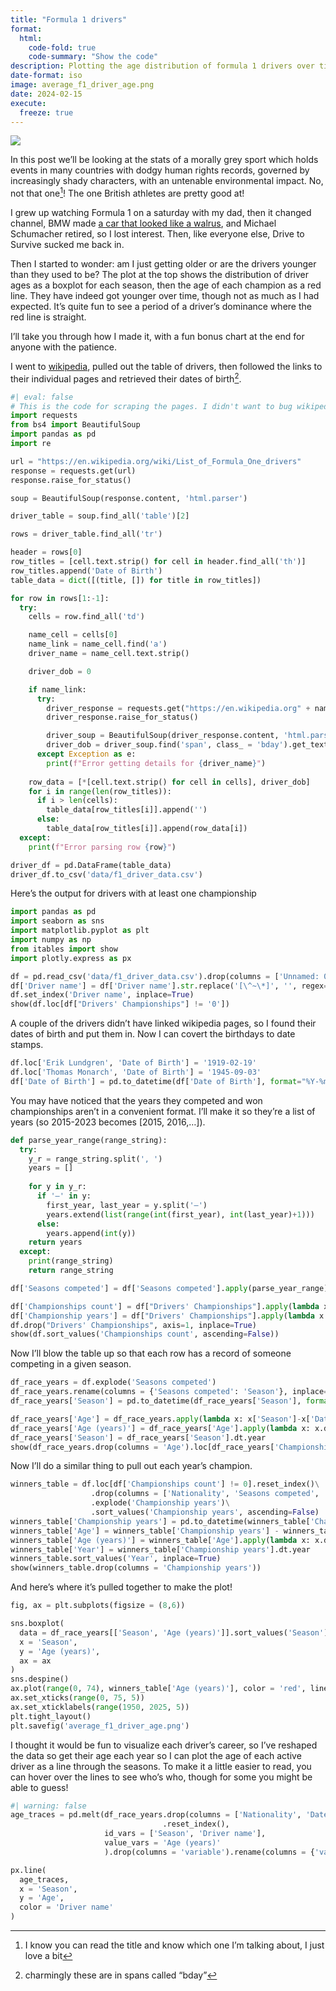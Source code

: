 ```yaml
---
title: "Formula 1 drivers"
format:
  html:
    code-fold: true
    code-summary: "Show the code"
description: Plotting the age distribution of formula 1 drivers over time
date-format: iso
image: average_f1_driver_age.png
date: 2024-02-15
execute:
  freeze: true
---
```

![](average_f1_driver_age.png)

In this post we'll be looking at the stats of a morally grey sport which holds events in many countries with dodgy human rights records, governed by increasingly shady characters, with an untenable environmental impact. No, not that one^[I know you can read the title and know which one I'm talking about, I just love a bit]! The one British athletes are pretty good at!

I grew up watching Formula 1 on a saturday with my dad, then it changed channel, BMW made [a car that looked like a walrus](https://upload.wikimedia.org/wikipedia/commons/3/38/Montoya_2004_Canada.jpg), and Michael Schumacher retired, so I lost interest. Then, like everyone else, Drive to Survive sucked me back in.

Then I started to wonder: am I just getting older or are the drivers younger than they used to be? The plot at the top shows the distribution of driver ages as a boxplot for each season, then the age of each champion as a red line. They have indeed got younger over time, though not as much as I had expected. It's quite fun to see a period of a driver's dominance where the red line is straight.

I'll take you through how I made it, with a fun bonus chart at the end for anyone with the patience.

I went to [wikipedia](https://en.wikipedia.org/wiki/List_of_Formula_One_drivers), pulled out the table of drivers, then followed the links to their individual pages and retrieved their dates of birth^[charmingly these are in spans called "bday"].

```python
#| eval: false
# This is the code for scraping the pages. I didn't want to bug wikipedia every time I render the page, so I've stored the output locally
import requests
from bs4 import BeautifulSoup
import pandas as pd
import re

url = "https://en.wikipedia.org/wiki/List_of_Formula_One_drivers"
response = requests.get(url)
response.raise_for_status()

soup = BeautifulSoup(response.content, 'html.parser')

driver_table = soup.find_all('table')[2]

rows = driver_table.find_all('tr')

header = rows[0]
row_titles = [cell.text.strip() for cell in header.find_all('th')]
row_titles.append('Date of Birth')
table_data = dict([(title, []) for title in row_titles])

for row in rows[1:-1]:
  try:
    cells = row.find_all('td')

    name_cell = cells[0]
    name_link = name_cell.find('a')
    driver_name = name_cell.text.strip()

    driver_dob = 0

    if name_link:
      try:
        driver_response = requests.get("https://en.wikipedia.org" + name_link['href'])
        driver_response.raise_for_status()

        driver_soup = BeautifulSoup(driver_response.content, 'html.parser')
        driver_dob = driver_soup.find('span', class_ = 'bday').get_text()
      except Exception as e:
        print(f"Error getting details for {driver_name}")
  
    row_data = [*[cell.text.strip() for cell in cells], driver_dob]
    for i in range(len(row_titles)):
      if i > len(cells):
        table_data[row_titles[i]].append('')
      else:
        table_data[row_titles[i]].append(row_data[i])
  except:
    print(f"Error parsing row {row}")

driver_df = pd.DataFrame(table_data)
driver_df.to_csv('data/f1_driver_data.csv')
```
Here's the output for drivers with at least one championship
```python
import pandas as pd
import seaborn as sns
import matplotlib.pyplot as plt
import numpy as np
from itables import show
import plotly.express as px

df = pd.read_csv('data/f1_driver_data.csv').drop(columns = ['Unnamed: 0', 'Race entries', 'Race starts', 'Pole positions', 'Race wins', 'Podiums', 'Fastest laps', 'Points[a]'])
df['Driver name'] = df['Driver name'].str.replace('[\^~\*]', '', regex=True)
df.set_index('Driver name', inplace=True)
show(df.loc[df["Drivers' Championships"] != '0'])
```
A couple of the drivers didn't have linked wikipedia pages, so I found their dates of birth and put them in. Now I can covert the birthdays to date stamps.
```python
df.loc['Erik Lundgren', 'Date of Birth'] = '1919-02-19'
df.loc['Thomas Monarch', 'Date of Birth'] = '1945-09-03'
df['Date of Birth'] = pd.to_datetime(df['Date of Birth'], format="%Y-%m-%d")
```
You may have noticed that the years they competed and won championships aren't in a convenient format. I'll make it so they're a list of years (so 2015-2023 becomes [2015, 2016,...]).
```python
def parse_year_range(range_string):
  try:
    y_r = range_string.split(', ')
    years = []
  
    for y in y_r:
      if '–' in y:
        first_year, last_year = y.split('–')
        years.extend(list(range(int(first_year), int(last_year)+1)))
      else:
        years.append(int(y))
    return years
  except:
    print(range_string)
    return range_string

df['Seasons competed'] = df['Seasons competed'].apply(parse_year_range)
```

```python
df['Championships count'] = df["Drivers' Championships"].apply(lambda x: int(x[0]))
df['Championship years'] = df["Drivers' Championships"].apply(lambda x: 0 if int(x[0])==0 else parse_year_range(x[1:]))
df.drop("Drivers' Championships", axis=1, inplace=True)
show(df.sort_values('Championships count', ascending=False))
```
Now I'll blow the table up so that each row has a record of someone competing in a given season.
```python
df_race_years = df.explode('Seasons competed')
df_race_years.rename(columns = {'Seasons competed': 'Season'}, inplace=True)
df_race_years['Season'] = pd.to_datetime(df_race_years['Season'], format="%Y")
```

```python
df_race_years['Age'] = df_race_years.apply(lambda x: x['Season']-x['Date of Birth'], axis=1)
df_race_years['Age (years)'] = df_race_years['Age'].apply(lambda x: x.days/365.25)
df_race_years['Season'] = df_race_years['Season'].dt.year
show(df_race_years.drop(columns = 'Age').loc[df_race_years['Championships count'] != 0])
```
Now I'll do a similar thing to pull out each year's champion.
```python
winners_table = df.loc[df['Championships count'] != 0].reset_index()\
                  .drop(columns = ['Nationality', 'Seasons competed', 'Championships count'])\
                  .explode('Championship years')\
                  .sort_values('Championship years', ascending=False)
winners_table['Championship years'] = pd.to_datetime(winners_table['Championship years'], format='%Y')
winners_table['Age'] = winners_table['Championship years'] - winners_table['Date of Birth']
winners_table['Age (years)'] = winners_table['Age'].apply(lambda x: x.days/365.25)
winners_table['Year'] = winners_table['Championship years'].dt.year
winners_table.sort_values('Year', inplace=True)
show(winners_table.drop(columns = 'Championship years'))
```
And here's where it's pulled together to make the plot!
```python
fig, ax = plt.subplots(figsize = (8,6))

sns.boxplot(
  data = df_race_years[['Season', 'Age (years)']].sort_values('Season'),
  x = 'Season',
  y = 'Age (years)',
  ax = ax
)
sns.despine()
ax.plot(range(0, 74), winners_table['Age (years)'], color = 'red', linewidth = 2)
ax.set_xticks(range(0, 75, 5))
ax.set_xticklabels(range(1950, 2025, 5))
plt.tight_layout()
plt.savefig('average_f1_driver_age.png')
```
I thought it would be fun to visualize each driver's career, so I've reshaped the data so get their age each year so I can plot the age of each active driver as a line through the seasons. To make it a little easier to read, you can hover over the lines to see who's who, though for some you might be able to guess!
```python
#| warning: false
age_traces = pd.melt(df_race_years.drop(columns = ['Nationality', 'Date of Birth', 'Championships count', 'Championship years', 'Age'])
                                  .reset_index(),
                     id_vars = ['Season', 'Driver name'],
                     value_vars = 'Age (years)'
                     ).drop(columns = 'variable').rename(columns = {'value': 'Age'})

px.line(
  age_traces,
  x = 'Season',
  y = 'Age',
  color = 'Driver name'
)
```
